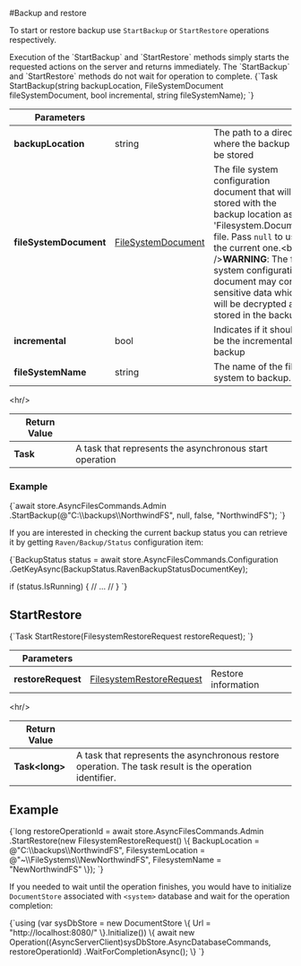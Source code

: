 
#Backup and restore

To start or restore backup use `StartBackup` or `StartRestore` operations respectively.


<Admonition type="note" title="Non blocking operations" id="non-blocking-operations" href="#non-blocking-operations">
Execution of the `StartBackup` and `StartRestore` methods simply starts the requested actions on the server and returns immediately. 
The `StartBackup` and `StartRestore` methods do not wait for operation to complete.
</Admonition>



<TabItem value="start_backup_1" label="start_backup_1">
<CodeBlock language="csharp">
{`Task StartBackup(string backupLocation, FileSystemDocument fileSystemDocument, bool incremental, string fileSystemName);
`}
</CodeBlock>
</TabItem>

| Parameters | | |
| ------------- | ------------- | ----- |
| **backupLocation** | string | The path to a directory where the backup will be stored |
| **fileSystemDocument** | [FileSystemDocument](../../../../glossary/file-system-document.mdx) | The file system configuration document that will be stored with the backup location as 'Filesystem.Document' file. Pass `null` to use the current one.&lt;br /&gt;**WARNING**: The file system configuration document may contain sensitive data which will be decrypted and stored in the backup. |
| **incremental** | bool | Indicates if it should be the incremental backup |
| **fileSystemName** | string | The name of the file system to backup. |

&lt;hr/&gt;

| Return Value | |
| ------------- | ------------- |
| **Task** | A task that represents the asynchronous start operation |

### Example

<TabItem value="start_backup_2" label="start_backup_2">
<CodeBlock language="csharp">
{`await store.AsyncFilesCommands.Admin
		.StartBackup(@"C:\\backups\\NorthwindFS", null, false, "NorthwindFS");
`}
</CodeBlock>
</TabItem>

If you are interested in checking the current backup status you can retrieve it by getting `Raven/Backup/Status` configuration item:

<TabItem value="start_backup_3" label="start_backup_3">
<CodeBlock language="csharp">
{`BackupStatus status = await store.AsyncFilesCommands.Configuration
	.GetKeyAsync<BackupStatus>(BackupStatus.RavenBackupStatusDocumentKey);

if (status.IsRunning)
\{
	// ... //
\}
`}
</CodeBlock>
</TabItem>




## StartRestore

<TabItem value="start_restore_1" label="start_restore_1">
<CodeBlock language="csharp">
{`Task<long> StartRestore(FilesystemRestoreRequest restoreRequest);
`}
</CodeBlock>
</TabItem>

| Parameters | | |
| ------------- | ------------- | ----- |
| **restoreRequest** | [FilesystemRestoreRequest](../../../../glossary/file-system-restore-request.mdx) | Restore information |

&lt;hr/&gt;

| Return Value | |
| ------------- | ------------- |
| **Task&lt;long&gt;** | A task that represents the asynchronous restore operation. The task result is the operation identifier. |

## Example

<TabItem value="start_restore_2" label="start_restore_2">
<CodeBlock language="csharp">
{`long restoreOperationId = await store.AsyncFilesCommands.Admin
									.StartRestore(new FilesystemRestoreRequest()
									\{
										BackupLocation = @"C:\\backups\\NorthwindFS",
										FilesystemLocation = @"~\\FileSystems\\NewNorthwindFS",
										FilesystemName = "NewNorthwindFS"
									\});
`}
</CodeBlock>
</TabItem>

If you needed to wait until the operation finishes, you would have to initialize `DocumentStore` associated with `<system>` database and wait for the operation completion:

<TabItem value="start_restore_3" label="start_restore_3">
<CodeBlock language="csharp">
{`using (var sysDbStore = new DocumentStore
\{
	Url = "http://localhost:8080/"
\}.Initialize())
\{
	await new Operation((AsyncServerClient)sysDbStore.AsyncDatabaseCommands, restoreOperationId)
				.WaitForCompletionAsync();
\}
`}
</CodeBlock>
</TabItem>



